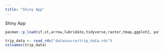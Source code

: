 ```yaml
---
title: "Shiny App"
---
```


Shiny App

```r
pacman::p_load(sf,st,arrow,lubridate,tidyverse,raster,tmap,ggplot2, patchwork,spatstat,spNetwork,classInt,viridis,gifski,dplyr, geosphere, httr, jsonlite, DT, stplanr, chorddiag)
```

```r
trip_data <- read_rds("datasource/trip_data.rds")
colnames(trip_data)
```
